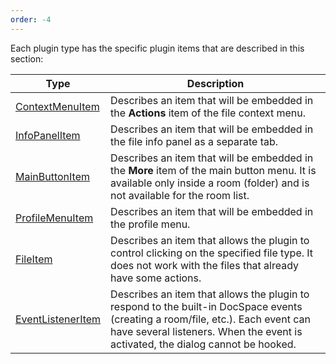```yaml
---
order: -4
---
```

Each plugin type has the specific plugin items that are described in this section:

| Type                                                                                 | Description                                                                                                                                                                                                        |
| ------------------------------------------------------------------------------------ | ------------------------------------------------------------------------------------------------------------------------------------------------------------------------------------------------------------------ |
| [ContextMenuItem](/docspace/pluginssdk/codingplugin/pluginitems/contextmenuitem)     | Describes an item that will be embedded in the **Actions** item of the file context menu.                                                                                                                          |
| [InfoPanelItem](/docspace/pluginssdk/codingplugin/pluginitems/infopanelitem)         | Describes an item that will be embedded in the file info panel as a separate tab.                                                                                                                                  |
| [MainButtonItem](/docspace/pluginssdk/codingplugin/pluginitems/mainbuttonitem)       | Describes an item that will be embedded in the **More** item of the main button menu. It is available only inside a room (folder) and is not available for the room list.                                          |
| [ProfileMenuItem](/docspace/pluginssdk/codingplugin/pluginitems/profilemenuitem)     | Describes an item that will be embedded in the profile menu.                                                                                                                                                       |
| [FileItem](/docspace/pluginssdk/codingplugin/pluginitems/fileitem)                   | Describes an item that allows the plugin to control clicking on the specified file type. It does not work with the files that already have some actions.                                                           |
| [EventListenerItem](/docspace/pluginssdk/codingplugin/pluginitems/eventlisteneritem) | Describes an item that allows the plugin to respond to the built-in DocSpace events (creating a room/file, etc.). Each event can have several listeners. When the event is activated, the dialog cannot be hooked. |
